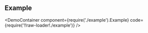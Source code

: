
## Example

<DemoContainer
  component={require('./example').Example}
  code={require('!!raw-loader!./example')}
/>
